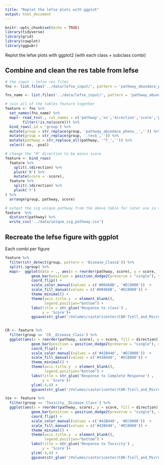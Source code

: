 ```yaml
---
title: "Replot the lefse plots with ggplot"
output: html_document
---
```


```r
knitr::opts_chunk$set(echo = TRUE)
library(tidyverse)
library(grid)
library(cowplot)
library(ggpubr)
```

Replot the lefse plots with ggplot2 (with each class + subclass combi)

## Combine and clean the res table from lefse

```r
# the input : lefse res files
fns <- list.files('../data/lefse_input/', pattern = 'pathway_abundace_pheno__[CR|Toxicity].+res$', full.names = T)

fns_name <- list.files('../data/lefse_input/', pattern = 'pathway_abundace_pheno__[CR|Toxicity].+res$')

# join all of the tables feature together
feature <- fns %>% 
  set_names(fns_name) %>% 
  map(~ read_tsv(., col_names = c('pathway','xx','direction','score','pval')) %>% 
        filter(!is.na(score))) %>% 
  bind_rows(.id = 'group') %>% 
  mutate(group = str_replace(group, 'pathway_abundace_pheno__','')) %>% 
  mutate(group = str_replace(group, '.res$','')) %>% 
  mutate(pathway = str_replace_all(pathway, '^f_','')) %>% 
  select(-xx, -pval)

# change the "N" direction to be minus score
feature <- bind_rows(
  feature %>% 
    split(.$direction) %>% 
    pluck('N') %>% 
    mutate(score = -score),
  feature %>% 
    split(.$direction) %>% 
    pluck('Y') 
) %>% 
  arrange(group, pathway, score)
```

```r
# output the sig unique pathway from the above table for later use in the bar plot
feature  %>% 
  distinct(pathway) %>% 
  write_csv('../data/unique_sig_pathway.csv')
```


## Recreate the lefse figure with ggplot

Each combi per figure

```r
feature %>% 
  filter(str_detect(group, pattern = 'Disease_Class$')) %>% 
  split(.$group) %>% 
  map(~  ggplot(data = ., aes(x = reorder(pathway, score), y = score, fill = direction)) +
            geom_bar(position = position_dodge2(preserve = "single"), stat = 'identity') +
            coord_flip() +
            scale_color_manual(values = c('#00468B', '#EC0000'))  +
            scale_fill_manual(values = c('#00468B', '#EC0000')) +
            theme_minimal() +
            theme(axis.title.y  = element_blank(), 
                  legend.position="bottom") +
            labs(title = str_glue('Response to class') ,
                 y = 'Score')+ 
            ggsave(str_glue('/Volumes/castoricenter/CAR-Tcell_and_Microbiota/humann2_shotgun/figs/lefse_results_ggplot_recreate/Response to class {.$group}.pdf'), device = 'pdf', width = 15, dpi = 300))
 
```

```r
CR <- feature %>% 
  filter(group == 'CR__Disease_Class') %>% 
  ggplot(aes(x = reorder(pathway, score), y = score, fill = direction)) +
            geom_bar(position = position_dodge2(preserve = "single"), stat = 'identity') +
            coord_flip() +
            scale_color_manual(values = c('#42B440', '#EC0000'))  +
            scale_fill_manual(values = c('#42B440', '#EC0000')) +
            theme_minimal() +
            theme(axis.title.y  = element_blank(), 
                  legend.position="bottom") +
            labs(title = str_glue('Response to Complete Response') ,
                 y = 'Score')+ 
            ylim(-4,4) +
            ggsave(str_glue('/Volumes/castoricenter/CAR-Tcell_and_Microbiota/humann2_shotgun/figs/lefse_results_ggplot_recreate/Response to CR.jpg'),  width = 12, dpi = 300 )

tox <- feature %>% 
  filter(group == 'Toxicity__Disease_Class') %>% 
  ggplot(aes(x = reorder(pathway, score), y = score, fill = direction)) +
            geom_bar(position = position_dodge2(preserve = "single"), stat = 'identity') +
            coord_flip() +
            scale_color_manual(values = c('#42B440', '#EC0000'))  +
            scale_fill_manual(values = c('#42B440', '#EC0000')) +
            theme_minimal() +
            theme(axis.title.y  = element_blank(), 
                  legend.position="bottom") +
            labs(title = str_glue('Response to Toxicity') ,
                 y = 'Score')+ 
            ylim(-4,4) +
            ggsave(str_glue('/Volumes/castoricenter/CAR-Tcell_and_Microbiota/humann2_shotgun/figs/lefse_results_ggplot_recreate/Response to tox.jpg'),  width = 12, dpi = 300, height = 3.5)


```



